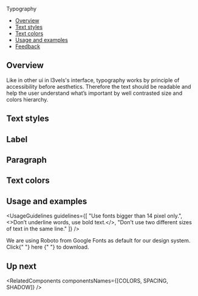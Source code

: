 


<Meta title="Foundations/Typography" />

<!--- Component documentation -->

<ComponentName withFoundationBackground>Typography</ComponentName>

- [Overview](#overview)
- [Text styles](#text-styles)
- [Text colors](#text-colors)
- [Usage and examples](#usage-and-examples)
- [Feedback](#feedback)

## Overview

Like in other ui in l3vels's interface, typography works by principle of accessibility before aesthetics.
Therefore the text should be readable and help the user understand what’s important by well contrasted size and colors hierarchy.

## Text styles

<TextStyles />

## Label

<Canvas>
  <Story name="Label">
    <div style={{ display: "flex", flexDirection: "column", gap: "20px" }}>
      <Typography value="label large" type={Typography.types.LABEL} size={Typography.sizes.lg} as={"label"} />
      <Typography value="label medium" type={Typography.types.LABEL} size={Typography.sizes.md} as={"label"} />
      <Typography value="label small" type={Typography.types.LABEL} size={Typography.sizes.sm} as={"label"} />
      <Typography value="label xs-small" type={Typography.types.LABEL} size={Typography.sizes.xss} as={"label"} />
    </div>
  </Story>
</Canvas>

## Paragraph

<Canvas>
  <Story name="Paragraph">
    <div style={{ display: "flex", flexDirection: "column", gap: "20px" }}>
      <Typography value="paragraph large" type={Typography.types.P} size={Typography.sizes.lg} as={"p"} />
      <Typography value="paragraph medium" type={Typography.types.P} size={Typography.sizes.md} as={"p"} />
      <Typography value="paragraph small" type={Typography.types.P} size={Typography.sizes.sm} as={"p"} />
      <Typography value="paragraph xs-small" type={Typography.types.P} size={Typography.sizes.xss} as={"p"} />
    </div>
  </Story>
</Canvas>

## Text colors

<TextColors />

## Usage and examples

<UsageGuidelines
  guidelines={[
    "Use fonts bigger than 14 pixel only.",
    <>Don’t underline words, use bold text.</>,
    "Don't use two different sizes of text in the same line."
  ]}
/>

<Tip title="What font to use?">
  We are using Roboto from Google Fonts as default for our design system. Click{" "}
  <Link size={Link.sizes.SMALL} href="https://fonts.google.com/specimen/Roboto" withoutSpacing>
    here
  </Link>{" "}
  to download.
</Tip>

<Frame className="l3-storybook-typography_image-container l3-storybook-typography_image-container--first">
  <img src={typographyExample1} alt="" className="l3-storybook-typography_popup-example" />
</Frame>
<Frame className="l3-storybook-typography_image-container">
  <img src={typographyExample2} alt="" className="l3-storybook-typography_timeline-example" />
</Frame>

## Up next

<RelatedComponents componentsNames={[COLORS, SPACING, SHADOW]} />
